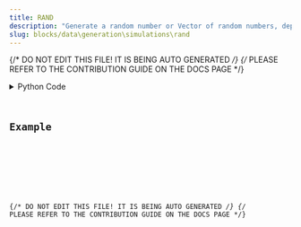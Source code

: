 ```yaml
---
title: RAND
description: "Generate a random number or Vector of random numbers, depending on the distribution selected."
slug: blocks/data\generation\simulations\rand
---
```


{/* DO NOT EDIT THIS FILE! IT IS BEING AUTO GENERATED */}
{/* PLEASE REFER TO THE CONTRIBUTION GUIDE ON THE DOCS PAGE */}


<PythonDocsDisplay docstring={docstring} />
<details>
<summary>Python Code</summary>



<Code code={pythonCode} lang="py" wrap theme="dracula" />

[Find this Flojoy Block on GitHub](https://github.com/flojoy-ai/blocks/blob/main/blocks/DATA\GENERATION\SIMULATIONS\RAND/RAND.py)

</details>

## Example


<GetHelpWidget />


<AppDisplay app={app} blockName="RAND" client:visible />


<Example />

{/* DO NOT EDIT THIS FILE! IT IS BEING AUTO GENERATED */}
{/* PLEASE REFER TO THE CONTRIBUTION GUIDE ON THE DOCS PAGE */}
